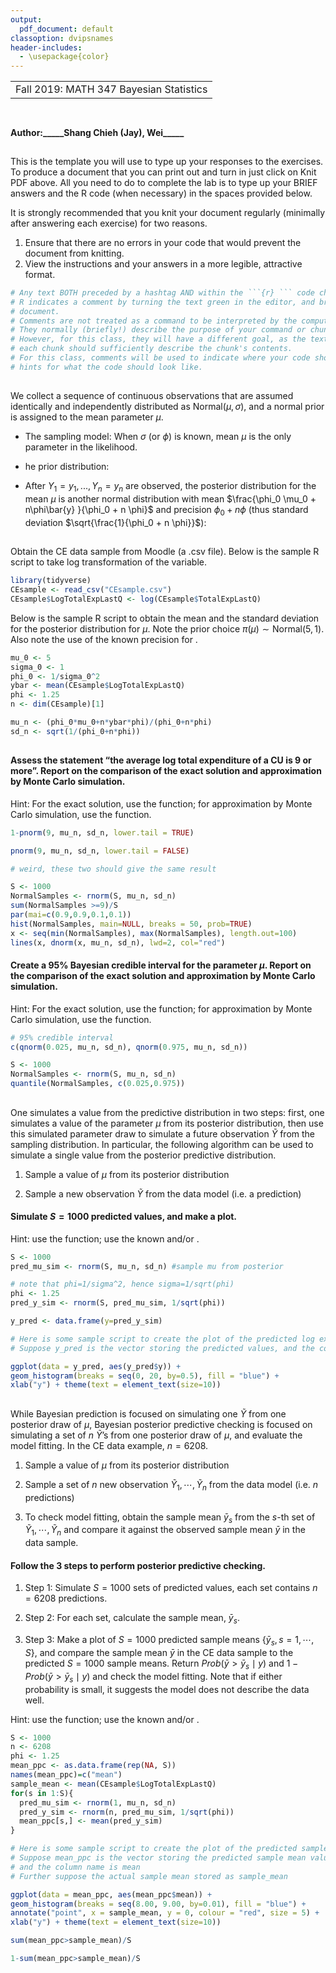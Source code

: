```yaml
---
output:
  pdf_document: default
classoption: dvipsnames
header-includes:
  - \usepackage{color}
---
```


----
 Fall 2019: MATH 347 Bayesian Statistics
---

```r

```
## \textcolor{RoyalBlue}{Lab 2: Bayesian Inference for Unknown Mean $\mu$}
#### Author:_____Shang Chieh (Jay), Wei_____

#### \textcolor{Bittersweet}{Total Grade for Lab 2: /20} 
#### \textcolor{Bittersweet}{Comments (optional)} 

## \textcolor{RoyalBlue}{Template for lab report}
\textbf{Instructions:} This is the template you will use to type up your responses to the exercises. To produce a document that you can print out and turn in just click on Knit PDF above. All you need to do to complete the lab is to type up your BRIEF answers and the R code (when necessary) in the spaces provided below. 

It is strongly recommended that you knit your document regularly (minimally after answering each exercise) for two reasons. 

  1. Ensure that there are no errors in your code that would prevent the document from knitting.
  2. View the instructions and your answers in a more legible, attractive format.


```r
# Any text BOTH preceded by a hashtag AND within the ```{r} ``` code chunk is a comment. 
# R indicates a comment by turning the text green in the editor, and brown in the knitted
# document. 
# Comments are not treated as a command to be interpreted by the computer.
# They normally (briefly!) describe the purpose of your command or chunk in plain English.
# However, for this class, they will have a different goal, as the text above and below 
# each chunk should sufficiently describe the chunk's contents.
# For this class, comments will be used to indicate where your code should go, or to give
# hints for what the code should look like.

```

## \textcolor{RoyalBlue}{Bayesian inference summary}

We collect a  sequence of continuous observations that  are assumed identically and independently distributed as $\textrm{Normal}(\mu, \sigma)$, and a normal prior is assigned to the mean parameter $\mu$.


- The sampling model:
\begin{eqnarray}
Y_1, \cdots, Y_n \mid \mu, \sigma &\overset{i.i.d.}{\sim}& {\rm{Normal}}(\mu, \sigma) %\equiv {\rm{Normal}}(\mu, \frac{1}{\phi}).
\end{eqnarray}
When $\sigma$ (or $\phi$) is  known, mean $\mu$ is the only parameter in the likelihood. 

- he prior distribution:
\begin{eqnarray}
\mu  &\sim& {\rm{Normal}}(\mu_0, \sigma_0)  %\equiv {\rm{Normal}}(\mu_0, \frac{1}{\phi_0})
\end{eqnarray}

- After $Y_1 = y_1, ..., Y_n = y_n$ are observed, the posterior distribution for the mean $\mu$ is another normal distribution with mean $\frac{\phi_0 \mu_0 + n\phi\bar{y} }{\phi_0 + n \phi}$ and precision $\phi_0 + n \phi$ (thus standard deviation $\sqrt{\frac{1}{\phi_0 + n \phi}}$):

\begin{eqnarray}
\mu \mid y_1, \cdots, y_n, \sigma \sim {\rm{Normal}}\left(\frac{\phi_0 \mu_0 + n\phi\bar{y} }{\phi_0 + n \phi}, \sqrt{\frac{1}{\phi_0 + n \phi}}\right).
\label{eq:normal:posterior}
\end{eqnarray}



## \textcolor{RoyalBlue}{The CE data example}
Obtain the CE data sample from Moodle (a .csv file). Below is the sample R script to take log transformation of the \texttt{TotalExpLastQ} variable. 
```r
library(tidyverse)
CEsample <- read_csv("CEsample.csv")
CEsample$LogTotalExpLastQ <- log(CEsample$TotalExpLastQ)
```


Below is the sample R script to obtain the mean \texttt{mu\_n} and the standard deviation \texttt{sd\_n} for the posterior distribution for $\mu$. Note the prior choice $\pi(\mu) \sim \textrm{Normal}(5, 1)$. Also note the use of the known precision for \texttt{phi <- 1.25}.

```r
mu_0 <- 5
sigma_0 <- 1
phi_0 <- 1/sigma_0^2
ybar <- mean(CEsample$LogTotalExpLastQ)
phi <- 1.25
n <- dim(CEsample)[1]

mu_n <- (phi_0*mu_0+n*ybar*phi)/(phi_0+n*phi) 
sd_n <- sqrt(1/(phi_0+n*phi))

```

## \textcolor{RoyalBlue}{Bayesian Inference for Unknown Mean $\mu$}


#### \textcolor{RoyalBlue}{Exercise 1: } Assess the statement “the average log total expenditure of a CU is $9$ or more”. Report on the comparison of the exact solution and approximation by Monte Carlo simulation.

Hint: For the exact solution, use the \texttt{pnorm()} function; for approximation by Monte Carlo simulation, use the \texttt{rnorm()} function.

```r
1-pnorm(9, mu_n, sd_n, lower.tail = TRUE)
```

```r
pnorm(9, mu_n, sd_n, lower.tail = FALSE)

# weird, these two should give the same result
```



```r
S <- 1000
NormalSamples <- rnorm(S, mu_n, sd_n)
sum(NormalSamples >=9)/S
par(mai=c(0.9,0.9,0.1,0.1))
hist(NormalSamples, main=NULL, breaks = 50, prob=TRUE)
x <- seq(min(NormalSamples), max(NormalSamples), length.out=100)
lines(x, dnorm(x, mu_n, sd_n), lwd=2, col="red")
```




#### \textcolor{Bittersweet}{Grade for Exercise 1: /4} 
#### \textcolor{Bittersweet}{Comments: As we can see, either from the exact solution or Monte Carlo approximation, the posterior probability is nearly 0. Hence, we reject the claim saying that “the average log total expenditure of a CU is $9$ or more.”}


#### \textcolor{RoyalBlue}{Exercise 2: } Create a $95\%$ Bayesian credible interval for the parameter $\mu$. Report on the comparison of the exact solution and approximation by Monte Carlo simulation.

Hint: For the exact solution, use the \texttt{qnorm()} function; for approximation by Monte Carlo simulation, use the \texttt{rnorm()} function.


```r
# 95% credible interval
c(qnorm(0.025, mu_n, sd_n), qnorm(0.975, mu_n, sd_n))
```

```r
S <- 1000
NormalSamples <- rnorm(S, mu_n, sd_n)
quantile(NormalSamples, c(0.025,0.975))
```


#### \textcolor{Bittersweet}{Grade for Exercise 2: /4} 
#### \textcolor{Bittersweet}{Comments: One can increase the sample size S, and the Monte Carlo approximation will get closer to the exact solution}


## \textcolor{RoyalBlue}{Bayesian prediction}

One simulates a value from the predictive distribution in two steps: first, one simulates a value of the parameter $\mu$ from its posterior distribution, then use this simulated parameter draw to simulate a future observation $\tilde{Y}$ from the sampling distribution. In particular, the following algorithm can be used to simulate a single value from the posterior predictive distribution.

1. Sample a value of $\mu$ from its posterior distribution
\begin{eqnarray}
\mu \sim \textrm{Normal}\left(\frac{\phi_0\mu_0 + n\phi\bar{y}}{\phi_0 + n\phi}, \sqrt{\frac{1}{\phi_0 + n\phi}}\right),
\end{eqnarray}

2. Sample a new observation $\tilde{Y}$ from the data model (i.e. a prediction)
\begin{eqnarray}
\tilde{Y} \sim \textrm{Normal}(\mu, \sigma).
\end{eqnarray}

#### \textcolor{RoyalBlue}{Exercise 3: } Simulate $S = 1000$ predicted values, and make a plot. 

Hint: use the \texttt{rnorm()} function; use the known \texttt{phi <- 1.25} and/or \texttt{sigma <- 0.9}.


```r
S <- 1000
pred_mu_sim <- rnorm(S, mu_n, sd_n) #sample mu from posterior

# note that phi=1/sigma^2, hence sigma=1/sqrt(phi)
phi <- 1.25
pred_y_sim <- rnorm(S, pred_mu_sim, 1/sqrt(phi))

y_pred <- data.frame(y=pred_y_sim)

```


```r
# Here is some sample script to create the plot of the predicted log expenditure
# Suppose y_pred is the vector storing the predicted values, and the column name is y

ggplot(data = y_pred, aes(y_pred$y)) +
geom_histogram(breaks = seq(0, 20, by=0.5), fill = "blue") +
xlab("y") + theme(text = element_text(size=10))
```


#### \textcolor{Bittersweet}{Grade for Exercise 3: /4} 
#### \textcolor{Bittersweet}{Comments: Note that Normal distribution is continuous, so the plot is different from Binomial in Lecture 2}

## \textcolor{RoyalBlue}{Posterior predictive checking} 
  
While Bayesian prediction is focused on simulating one $\tilde{Y}$ from one posterior draw of $\mu$, Bayesian posterior predictive checking is focused on simulating a set of $n$ $\tilde{Y}$'s from one posterior draw of $\mu$, and evaluate the model fitting. In the CE data example, $n = 6208$.

1. Sample a value of $\mu$ from its posterior distribution
\begin{eqnarray}
\mu \sim \textrm{Normal}\left(\frac{\phi_0\mu_0 + n\phi\bar{y}}{\phi_0 + n\phi}, \sqrt{\frac{1}{\phi_0 + n\phi}}\right),
\end{eqnarray}

2. Sample a set of $n$ new observation $\tilde{Y}_1, \cdots, \tilde{Y}_n$ from the data model (i.e. $n$ predictions)
\begin{eqnarray}
\tilde{Y}_1, \cdots, \tilde{Y}_n \overset{i.i.d.}{\sim} \textrm{Normal}(\mu, \sigma).
\end{eqnarray}

3. To check model fitting, obtain the sample mean $\bar{y}_s$ from the $s$-th set of $\tilde{Y}_1, \cdots, \tilde{Y}_n$ and compare it against the observed sample mean $\bar{y}$ in the data sample.

#### \textcolor{RoyalBlue}{Exercise 4: } Follow the 3 steps to perform posterior predictive checking.

1. Step 1: Simulate $S = 1000$ sets of predicted values, each set contains $n = 6208$ predictions.

2. Step 2: For each set, calculate the sample mean, $\bar{y}_s$.

3. Step 3: Make a plot of $S = 1000$ predicted sample means $\{\bar{y}_s, s = 1, \cdots, S\}$, and compare the sample mean $\bar{y}$ in the CE data sample to the predicted $S = 1000$ sample means. Return $Prob(\bar{y} > \bar{y}_s \mid y)$ and $1 - Prob(\bar{y} > \bar{y}_s \mid y)$ and check the model fitting. Note that if either probability is small, it suggests the model does not describe the data well.


Hint: use the \texttt{rnorm()} function; use the known \texttt{phi <- 1.25} and/or \texttt{sigma <- 0.9}.

```r
S <- 1000
n <- 6208
phi <- 1.25
mean_ppc <- as.data.frame(rep(NA, S))
names(mean_ppc)=c("mean")
sample_mean <- mean(CEsample$LogTotalExpLastQ)
for(s in 1:S){
  pred_mu_sim <- rnorm(1, mu_n, sd_n)
  pred_y_sim <- rnorm(n, pred_mu_sim, 1/sqrt(phi))
  mean_ppc[s,] <- mean(pred_y_sim)
}

```



```r
# Here is some sample script to create the plot of the predicted sample mean of log expenditure
# Suppose mean_ppc is the vector storing the predicted sample mean values, 
# and the column name is mean 
# Further suppose the actual sample mean stored as sample_mean

ggplot(data = mean_ppc, aes(mean_ppc$mean)) +
geom_histogram(breaks = seq(8.00, 9.00, by=0.01), fill = "blue") +
annotate("point", x = sample_mean, y = 0, colour = "red", size = 5) + 
xlab("y") + theme(text = element_text(size=10))
```

```r
sum(mean_ppc>sample_mean)/S
```

```r
1-sum(mean_ppc>sample_mean)/S
```


#### \textcolor{Bittersweet}{Grade for Exercise 4: /8} 
#### \textcolor{Bittersweet}{Comments: It seems that the model fits pretty well, the red dot is not at the extreme of the histogram and either probability is large.}

